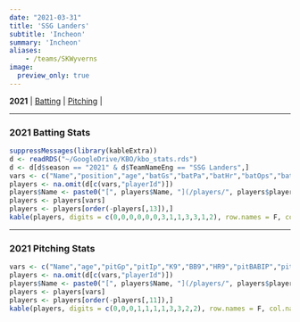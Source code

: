 ```yaml
---
date: "2021-03-31"
title: 'SSG Landers'
subtitle: 'Incheon'
summary: 'Incheon'
aliases:
    - /teams/SKWyverns
image:
  preview_only: true
---
```

**2021** | [Batting](#batting) | [Pitching](#pitching) | 
 
***
### 2021 Batting Stats {#batting}
```r
suppressMessages(library(kableExtra))
d <- readRDS("~/GoogleDrive/KBO/kbo_stats.rds")
d <- d[d$season == "2021" & d$TeamNameEng == "SSG Landers",]
vars <- c("Name","position","age","batGs","batPa","batHr","batOps","batBBpct","batSOpct","ISO","batBABIP","wRCplus","batWAR")
players <- na.omit(d[c(vars,"playerId")])
players$Name <- paste0("[", players$Name, "](/players/", players$playerId, ")")
players <- players[vars]
players <- players[order(-players[,13]),]
kable(players, digits = c(0,0,0,0,0,0,3,1,1,3,3,1,2), row.names = F, col.names = c("Name","Pos","Age","G","PA","HR","OPS","BB%","SO%","ISO","BABIP","wRC+","WAR")) %>% kable_styling(bootstrap_options = c("striped", "hover"), fixed_thead = T) %>% column_spec(1, bold = T, border_right = F)
```
***
### 2021 Pitching Stats {#pitching}
```r
vars <- c("Name","age","pitGp","pitIp","K9","BB9","HR9","pitBABIP","pitEra","FIP","pitWAR")
players <- na.omit(d[c(vars,"playerId")])
players$Name <- paste0("[", players$Name, "](/players/", players$playerId, ")")
players <- players[vars]
players <- players[order(-players[,11]),]
kable(players, digits = c(0,0,0,1,1,1,1,3,3,2,2), row.names = F, col.names = c("Name","Age","G","IP","K/9","BB/9","HR/9","BABIP","ERA","FIP","WAR")) %>% kable_styling(bootstrap_options = c("striped", "hover"), fixed_thead = T) %>% column_spec(1, bold = T, border_right = F)
```